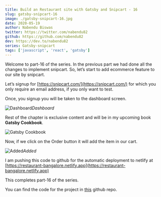 ```yaml
---
title: Build an Restaurant site with Gatsby and Snipcart - 16
slug: gatsby-snipcart-16
image: ./gatsby-snipcart-16.jpg
date: 2020-05-19
author: Nabendu Biswas
twitter: https://twitter.com/nabendu82
github: https://github.com/nabendu82
dev: https://dev.to/nabendu82
series: Gatsby-snipcart
tags: ['javascript', 'react', 'gatsby']
---
```


Welcome to part-16 of the series. In the previous part we had done all the changes to implement snipcart. So, let’s start to add ecommerce feature to our site by snipcart.

Let’s signup for [https://snipcart.com/](https://snipcart.com/) for which you only require an email address, if you only want to test.

Once, you signup you will be taken to the dashboard screen.

![Dashboard](https://res.cloudinary.com/dxkxvfo2o/image/upload/v1590040718/restro-11andUp/16/1_su7yez.png)*Dashboard*

Rest of the chapter is exclusive content and will be in my upcoming book **Gatsby Cookbook**.

<div className={styles.image__small}>

![Gatsby Cookbook](https://res.cloudinary.com/dxkxvfo2o/image/upload/v1589892514/Gatsby_rnjo2t.png)

</div>

Now, if we click on the Order button it will add the item in our cart.

![Added](https://res.cloudinary.com/dxkxvfo2o/image/upload/v1590040722/restro-11andUp/16/11_qnbqde.png)*Added*

I am pushing this code to github for the automatic deployment to netlify at [https://restaurant-bangalore.netlify.app](https://restaurant-bangalore.netlify.app)

This completes part-16 of the series.

You can find the code for the project in [this](https://github.com/nabendu82/restaurant-gatsby) github repo.
